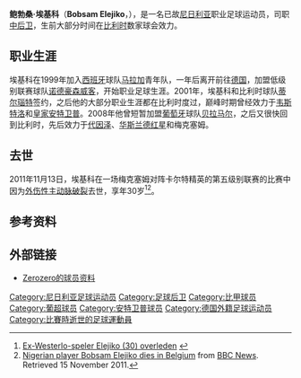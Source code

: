 {{Infobox Football biography 2
| playername = 鲍勃桑·埃基科<br>Bob Elejiko
| image = 
| fullname = Bobsam Elejiko  
| dateofbirth  = {{birth date|1981|8|18|df=no}}
| cityofbirth   = [[拉各斯|拉各斯]]
| countryofbirth   = [[尼日利亚|尼日利亚]]
| dateofdeath   = {{Death date and age|2011|11|13|1981|8|18|df=yes}}
| cityofdeath  = [[安特卫普|安特卫普]]梅克塞姆区
| countryofdeath  = [[比利时|比利时]]
| height = {{height|m=1.89}}
| clubnumber = 
| position = [[后卫_(足球)|后卫]]
|  youthyears1 =    
| youthyears2 =  1999–2000
|  youthclubs1 =   Stationary Stores 
| youthclubs2 =  [[马拉加足球俱乐部|马拉加]]
|  years1 =   2000–2001 
| years2 =  2001–2003 
| years3 =  2003–2007 
| years4 =  2007–2008 
| years5 = 2008
| years6 =  2009 
| years7 =  2009–2010
| years8 =  2011
| clubs1 =  [[诺德豪森威客足球俱乐部|诺德豪森威客]]
| clubs2 =  [[蒂尔瑙特足球俱乐部|蒂尔瑙特]]
| clubs3 =  [[韦斯特洛足球俱乐部|韦斯特洛]]
| clubs4 =  [[皇家安特卫普足球俱乐部|皇家安特卫普]] 
| clubs5 =  [[贝拉马尔竞技|贝拉马尔]] 
| clubs6 =  [[代因泽足球俱乐部|代因泽]] 
| clubs7 =  [[华斯兰德红星足球俱乐部|华斯兰德红星]]
| clubs8 =  梅克塞姆 
| caps1 =     
| caps2 =  42  
| caps3 =  71  
| caps4 =  32
| caps5 =  1
| caps6 =  14  
| caps7 =  3    
| goals1 =  
| goals2 =  0  
| goals3 =  2  
| goals4 =  0 
| goals5 =  0 
| goals6 =  0 
| goals7 =  0 
| nationalyears1 =   
| nationalteam1 =   
| nationalcaps1 =     
| nationalgoals1 = 
| pcupdate = 
| ntupdate = 
}}
'''鲍勃桑·埃基科'''（'''Bobsam Elejiko'''，{{bd|1981年|8月18日|2011年|11月13日|Elejiko, Bobsam}}），是一名已故[[尼日利亚|尼日利亚]]职业足球运动员，司职[[后卫_(足球)|中后卫]]，生前大部分时间在[[比利时|比利时]]数家球会效力。

==职业生涯==
埃基科在1999年加入[[西班牙|西班牙]]球队[[马拉加足球俱乐部|马拉加]]青年队，一年后离开前往[[德国|德国]]，加盟低级别联赛球队[[诺德豪森威客足球俱乐部|诺德豪森威客]]，开始职业足球生涯。2001年，埃基科和比利时球队[[蒂尔瑙特足球俱乐部|蒂尔瑙特]]签约，之后他的大部分职业生涯都在比利时度过，巅峰时期曾经效力于[[韦斯特洛足球俱乐部|韦斯特洛]]和[[皇家安特卫普足球俱乐部|皇家安特卫普]]。2008年他曾短暂加盟[[葡萄牙|葡萄牙]]球队[[贝拉马尔竞技|贝拉马尔]]，之后又很快回到比利时，先后效力于[[代因泽足球俱乐部|代因泽]]、[[华斯兰德红星足球俱乐部|华斯兰德红星]]和梅克塞姆。

==去世==
2011年11月13日，埃基科在一场梅克塞姆对阵卡尔特精英的第五级别联赛的比赛中因为[[外伤性主动脉破裂|外伤性主动脉破裂]]去世，享年30岁<ref>[http://www.sporza.be/permalink/1.1153598 Ex-Westerlo-speler Elejiko (30) overleden] {{Wayback|url=http://www.sporza.be/permalink/1.1153598 |date=20160307145520 }} {{nl icon}}</ref><ref name="Nigerian player Bobsam Elejiko dies in Belgium">[http://news.bbc.co.uk/sport1/hi/football/15720941.stm Nigerian player Bobsam Elejiko dies in Belgium] from [[BBC_News|BBC News]]. Retrieved 15 November 2011.</ref>。

==参考资料==
{{reflist}}

==外部链接==
*[http://www.zerozerofootball.com/player/bob_elejiko/current/profile/0/default/34211/?search=1 Zerozero的球员资料]{{dead link|date=2018年5月 |bot=InternetArchiveBot |fix-attempted=yes }}

{{DEFAULTSORT:Elejiko, Bobsam}}
[[Category:尼日利亚足球运动员|Category:尼日利亚足球运动员]]
[[Category:足球后卫|Category:足球后卫]]
[[Category:比甲球员|Category:比甲球员]]
[[Category:葡超球员|Category:葡超球员]]
[[Category:安特卫普球员|Category:安特卫普球员]]
[[Category:德国外籍足球运动员|Category:德国外籍足球运动员]]
[[Category:比賽時逝世的足球運動員|Category:比賽時逝世的足球運動員]]